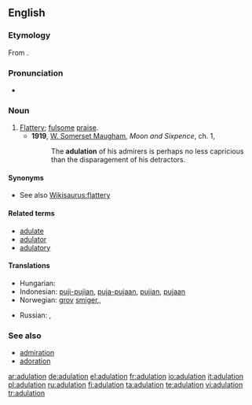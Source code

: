 ==English==

===Etymology===
From {{etyl|la}} {{term|adulatio|adulātio|flattery}}.

===Pronunciation===
* {{a|UK}} {{IPA|/ˈædˌjʊu.leɪ.ʃǝn/}} {{SAMPA|/"{d%ju:.leI.S@n/}}
*: {{rhymes|eɪʃǝn}}

===Noun===
{{en-noun}}

# [[flattery|Flattery]]; [[fulsome]] [[praise]].
#* '''1919''', [[w:William Somerset Maugham|W. Somerset Maugham]], ''Moon and Sixpence'', ch. 1,
#*: The '''adulation''' of his admirers is perhaps no less capricious than the disparagement of his detractors.

====Synonyms====
* See also [[Wikisaurus:flattery]]

====Related terms====
* [[adulate]]
* [[adulator]]
* [[adulatory]]

====Translations====
{{trans-top|Flattery; fulsome praise}}
* Hungarian: {{t|hu|hízelgés}}
* Indonesian: [[puji|puji-pujian]], [[puja|puja-pujaan]], [[puji|pujian]], [[puja|pujaan]]
* Norwegian: [[grov#Norwegian|grov]] [[smiger#Norwegian|smiger]],, {{t-|no|smisking|c}}
{{trans-mid}}
* Russian: {{t+|ru|лесть|f|sc=Cyrl}}, {{t+|ru|подхалимство|n|sc=Cyrl}}
{{trans-bottom}}

===See also===
* [[admiration]]
* [[adoration]]

[[ar:adulation]]
[[de:adulation]]
[[el:adulation]]
[[fr:adulation]]
[[io:adulation]]
[[it:adulation]]
[[pl:adulation]]
[[ru:adulation]]
[[fi:adulation]]
[[ta:adulation]]
[[te:adulation]]
[[vi:adulation]]
[[tr:adulation]]